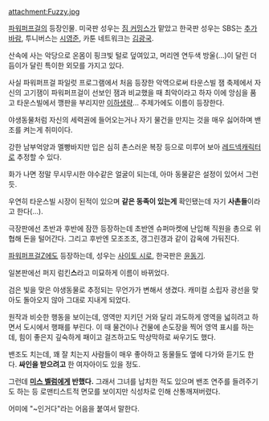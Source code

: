 attachment:Fuzzy.jpg

[[파워퍼프걸]]의 등장인물.
미국판 성우는 [[짐 커밍스]]가 맡았고 한국판 성우는 SBS는 [[추가바람]], 투니버스는 [[시영준]], 카툰 네트워크는 [[김광국]].

산속에 사는 악당으로 온몸이 핑크빛 털로 덮여있고, 머리엔 연두색 방울(...)이 달린 더듬이가 달린 특이한 외모를 가지고 있다.

사실 파워퍼프걸 파일럿 프로그램에서 처음 등장한 악역으로써 타운스빌 잼 축제에서 자신의 고기잼이 파워퍼프걸이 선보인 잼과 비교했을 때 최악이라고 하자 이에 앙심을 품고 타운스빌에서 깽판을 부리지만 [[이하생략]]... 주제가에도 이름이 등장한다.

야생동물처럼 자신의 세력권에 들어오는거나 자기 물건을 만지는 것을 매우 싫어하며 밴조를 켜는게 취미이다. 

강한 남부억양과 멜빵바지만 입은 심히 촌스러운 복장 등으로 미루어 보아 [[레드넥]]캐릭터로 추정할 수 있다.

화가 나면 정말 무시무시한 야수같은 얼굴이 되는데, 아마 동물같은 설정이 있어서 그런듯.

우연히 타운스빌 시장이 된적이 있으며 '''같은 동족이 있는게''' 확인됐는데 자기 '''사촌들'''이라고 한다(...).

극장판에선 초반과 후반에 잠깐 등장하는데 초반엔 슈퍼마켓에 난입해 직원을 총으로 위협해 돈을 털어간다. 그리고 후반엔 모조조조, 갱그린갱과 같이 감옥에 가둬진다.

[[파워퍼프걸Z]]에도 등장하는데, 성우는 [[사이토 시로]], 한국판은 [[윤동기]].

일본판에선 퍼지 럼킨'''스'''라고 미묘하게 이름이 바뀌었다.

검은 빛을 맞은 야생동물로 추정되는 무언가가 변해서 생겼다. 캐미컬 소립자 광선을 맞아도 돌아오지 않아 그대로 지내게 되었다.

원작과 비슷한 행동을 보이는데, 영역만 지키던 거와 달리 과도하게 영역을 넓히려고 하면서 도시에서 행패를 부린다. 이 때 물건이나 건물에 손도장을 찍어 영역 표시를 하는데, 힘이 좋은지 깊숙하게 패이고 걸즈하고도 막상막하로 싸우기도 했다.

밴조도 치는데, 꽤 잘 치는지 사람들이 매우 좋아하고 동물들도 옆에 다가와 듣기도 한다. '''싸인을 받으려고''' 한 여자아이도 있을 정도.

그런데 '''[[미스 벨럼]]에게 반했다.''' 그래서 그녀를 납치한 적도 있으며 밴조 연주를 들려주기도 하는 등 로맨티스트적 면모를 보이지만 식성차로 인해 산통깨져버렸다.

어미에 "~인거다"라는 어음을 붙여서 말한다.
